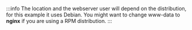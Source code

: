 :::info
The location and the webserver user will depend on the distribution, for this example it uses Debian. You might want to change www-data to **nginx** if you are using a RPM distribution.
:::
